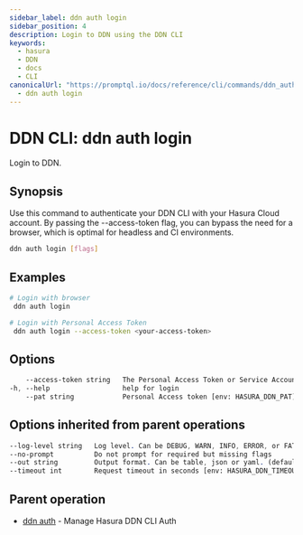 ```yaml
---
sidebar_label: ddn auth login
sidebar_position: 4
description: Login to DDN using the DDN CLI
keywords:
  - hasura
  - DDN
  - docs
  - CLI
canonicalUrl: "https://promptql.io/docs/reference/cli/commands/ddn_auth_login"
  - ddn auth login
---
```


# DDN CLI: ddn auth login

Login to DDN.

## Synopsis

Use this command to authenticate your DDN CLI with your Hasura Cloud account. By passing the --access-token flag, you can bypass the need for a browser, which is optimal for headless and CI environments.

```bash
ddn auth login [flags]
```

## Examples

```bash
# Login with browser
 ddn auth login

# Login with Personal Access Token
 ddn auth login --access-token <your-access-token>
```

## Options

```sass
    --access-token string   The Personal Access Token or Service Account Token [env: HASURA_DDN_ACCESS_TOKEN]
-h, --help                  help for login
    --pat string            Personal Access token [env: HASURA_DDN_PAT] (DEPRECATED: use --access-token instead)
```

## Options inherited from parent operations

```sass
--log-level string   Log level. Can be DEBUG, WARN, INFO, ERROR, or FATAL. (default "INFO")
--no-prompt          Do not prompt for required but missing flags
--out string         Output format. Can be table, json or yaml. (default "table")
--timeout int        Request timeout in seconds [env: HASURA_DDN_TIMEOUT] (default 100)
```

## Parent operation

- [ddn auth](/reference/cli/commands/ddn_auth) - Manage Hasura DDN CLI Auth

